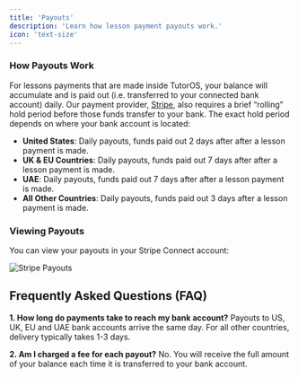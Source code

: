```yaml
---
title: 'Payouts'
description: 'Learn how lesson payment payouts work.'
icon: 'text-size'
---
```


### How Payouts Work

For lessons payments that are made inside TutorOS, your balance will accumulate and is paid out (i.e. transferred to your connected bank account) daily.
Our payment provider, [Stripe](https://stripe.com/connect), also requires a brief “rolling” hold period before those funds transfer to your bank. The exact hold period depends on where your bank account is located:

- **United States**: Daily payouts, funds paid out 2 days after after a lesson payment is made.
- **UK & EU Countries**: Daily payouts, funds paid out 7 days after after a lesson payment is made.
- **UAE**: Daily payouts, funds paid out 7 days after after a lesson payment is made.
- **All Other Countries**: Daily payouts, funds paid out 3 days after a lesson payment is made.

### Viewing Payouts

You can view your payouts in your Stripe Connect account:

![Stripe Payouts](/images/stripe-payouts.png)

## Frequently Asked Questions (FAQ)

**1. How long do payments take to reach my bank account?**
Payouts to US, UK, EU and UAE bank accounts arrive the same day. For all other countries, delivery typically takes 1-3 days.

**2. Am I charged a fee for each payout?**
No. You will receive the full amount of your balance each time it is transferred to your bank account.
